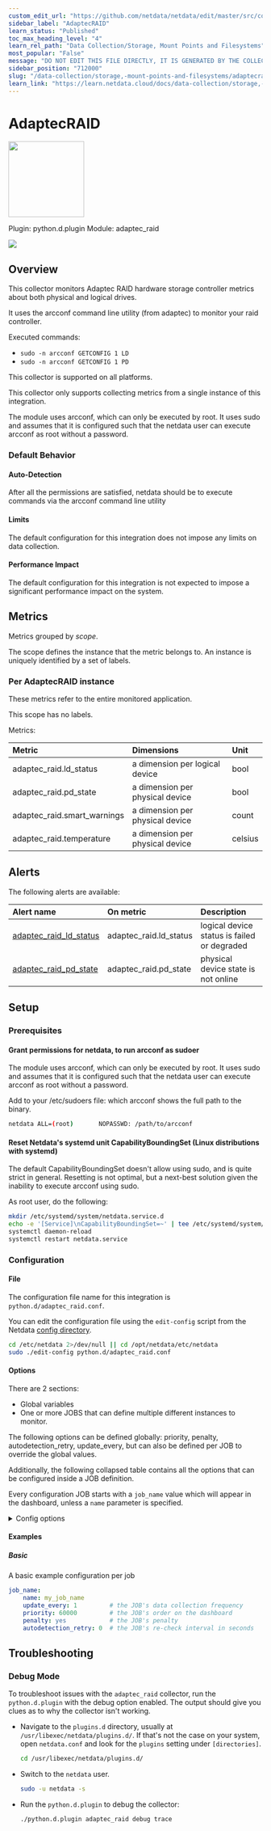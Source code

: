 ```yaml
---
custom_edit_url: "https://github.com/netdata/netdata/edit/master/src/collectors/python.d.plugin/adaptec_raid/metadata.yaml"
sidebar_label: "AdaptecRAID"
learn_status: "Published"
toc_max_heading_level: "4"
learn_rel_path: "Data Collection/Storage, Mount Points and Filesystems"
most_popular: "False"
message: "DO NOT EDIT THIS FILE DIRECTLY, IT IS GENERATED BY THE COLLECTOR'S metadata.yaml FILE"
sidebar_position: "712000"
slug: "/data-collection/storage,-mount-points-and-filesystems/adaptecraid"
learn_link: "https://learn.netdata.cloud/docs/data-collection/storage,-mount-points-and-filesystems/adaptecraid"
---
```



# AdaptecRAID


<img src="https://netdata.cloud/img/adaptec.svg" width="150"/>


Plugin: python.d.plugin
Module: adaptec_raid

<img src="https://img.shields.io/badge/maintained%20by-Netdata-%2300ab44" />

## Overview

This collector monitors Adaptec RAID hardware storage controller metrics about both physical and logical drives.


It uses the arcconf command line utility (from adaptec) to monitor your raid controller.

Executed commands:
  - `sudo -n arcconf GETCONFIG 1 LD`
  - `sudo -n arcconf GETCONFIG 1 PD`


This collector is supported on all platforms.

This collector only supports collecting metrics from a single instance of this integration.

The module uses arcconf, which can only be executed by root. It uses sudo and assumes that it is configured such that the netdata user can execute arcconf as root without a password.

### Default Behavior

#### Auto-Detection

After all the permissions are satisfied, netdata should be to execute commands via the arcconf command line utility

#### Limits

The default configuration for this integration does not impose any limits on data collection.

#### Performance Impact

The default configuration for this integration is not expected to impose a significant performance impact on the system.


## Metrics

Metrics grouped by *scope*.

The scope defines the instance that the metric belongs to. An instance is uniquely identified by a set of labels.



### Per AdaptecRAID instance

These metrics refer to the entire monitored application.

This scope has no labels.

Metrics:

| Metric | Dimensions | Unit |
|:------|:----------|:----|
| adaptec_raid.ld_status | a dimension per logical device | bool |
| adaptec_raid.pd_state | a dimension per physical device | bool |
| adaptec_raid.smart_warnings | a dimension per physical device | count |
| adaptec_raid.temperature | a dimension per physical device | celsius |



## Alerts


The following alerts are available:

| Alert name  | On metric | Description |
|:------------|:----------|:------------|
| [ adaptec_raid_ld_status ](https://github.com/netdata/netdata/blob/master/src/health/health.d/adaptec_raid.conf) | adaptec_raid.ld_status | logical device status is failed or degraded |
| [ adaptec_raid_pd_state ](https://github.com/netdata/netdata/blob/master/src/health/health.d/adaptec_raid.conf) | adaptec_raid.pd_state | physical device state is not online |


## Setup

### Prerequisites

#### Grant permissions for netdata, to run arcconf as sudoer

The module uses arcconf, which can only be executed by root. It uses sudo and assumes that it is configured such that the netdata user can execute arcconf as root without a password.

Add to your /etc/sudoers file:
which arcconf shows the full path to the binary.

```bash
netdata ALL=(root)       NOPASSWD: /path/to/arcconf
```


#### Reset Netdata's systemd unit CapabilityBoundingSet (Linux distributions with systemd)

The default CapabilityBoundingSet doesn't allow using sudo, and is quite strict in general. Resetting is not optimal, but a next-best solution given the inability to execute arcconf using sudo.

As root user, do the following:

```bash
mkdir /etc/systemd/system/netdata.service.d
echo -e '[Service]\nCapabilityBoundingSet=~' | tee /etc/systemd/system/netdata.service.d/unset-capability-bounding-set.conf
systemctl daemon-reload
systemctl restart netdata.service
```



### Configuration

#### File

The configuration file name for this integration is `python.d/adaptec_raid.conf`.


You can edit the configuration file using the `edit-config` script from the
Netdata [config directory](/docs/configuring/configuration#the-netdata-config-directory).

```bash
cd /etc/netdata 2>/dev/null || cd /opt/netdata/etc/netdata
sudo ./edit-config python.d/adaptec_raid.conf
```
#### Options

There are 2 sections:

* Global variables
* One or more JOBS that can define multiple different instances to monitor.

The following options can be defined globally: priority, penalty, autodetection_retry, update_every, but can also be defined per JOB to override the global values.

Additionally, the following collapsed table contains all the options that can be configured inside a JOB definition.

Every configuration JOB starts with a `job_name` value which will appear in the dashboard, unless a `name` parameter is specified.


<details><summary>Config options</summary>

| Name | Description | Default | Required |
|:----|:-----------|:-------|:--------:|
| update_every | Sets the default data collection frequency. | 5 | no |
| priority | Controls the order of charts at the netdata dashboard. | 60000 | no |
| autodetection_retry | Sets the job re-check interval in seconds. | 0 | no |
| penalty | Indicates whether to apply penalty to update_every in case of failures. | yes | no |

</details>

#### Examples

##### Basic

A basic example configuration per job

```yaml
job_name:
    name: my_job_name           
    update_every: 1         # the JOB's data collection frequency
    priority: 60000         # the JOB's order on the dashboard
    penalty: yes            # the JOB's penalty
    autodetection_retry: 0  # the JOB's re-check interval in seconds

```


## Troubleshooting

### Debug Mode

To troubleshoot issues with the `adaptec_raid` collector, run the `python.d.plugin` with the debug option enabled. The output
should give you clues as to why the collector isn't working.

- Navigate to the `plugins.d` directory, usually at `/usr/libexec/netdata/plugins.d/`. If that's not the case on
  your system, open `netdata.conf` and look for the `plugins` setting under `[directories]`.

  ```bash
  cd /usr/libexec/netdata/plugins.d/
  ```

- Switch to the `netdata` user.

  ```bash
  sudo -u netdata -s
  ```

- Run the `python.d.plugin` to debug the collector:

  ```bash
  ./python.d.plugin adaptec_raid debug trace
  ```


